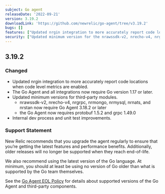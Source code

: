 ```yaml
---
subject: Go agent
releaseDate: '2022-09-21'
version: 3.19.2
downloadLink: 'https://github.com/newrelic/go-agent/tree/v3.19.2'
bugs: []
features: ["Updated nrgin integration to more accurately report code locations when code level metrics are enabled","Internal dev process and unit test improvements"]
security: ["Updated minimum version for the nrawssdk-v2, nrecho-v4, nrgrpc, nrmongo, nrmysql, nrnats, and nrstan modules to now require Go Agent 3.18.2 or later","The Go Agent now requires protobuf 1.5.2 and grpc 1.49.0"]
---
```


## 3.19.2

### Changed

* Updated nrgin integration to more accurately report code locations when code level metrics are enabled.
* The Go Agent and all integrations now require Go version 1.17 or later.
* Updated minimum versions for third-party modules.
  * nrawssdk-v2, nrecho-v4, nrgrpc, nrmongo, nrmysql, nrnats, and nrstan now require Go Agent 3.18.2 or later
  * the Go Agent now requires protobuf 1.5.2 and grpc 1.49.0
* Internal dev process and unit test improvements.

### Support Statement

New Relic recommends that you upgrade the agent regularly to ensure that you’re getting the latest features and performance benefits. Additionally, older releases will no longer be supported when they reach end-of-life.

We also recommend using the latest version of the Go language. At minimum, you should at least be using no version of Go older than what is supported by the Go team themselves.

See the [Go Agent EOL Policy](https://docs.newrelic.com/docs/apm/agents/go-agent/get-started/go-agent-eol-policy/) for details about supported versions of the Go Agent and third-party components.
